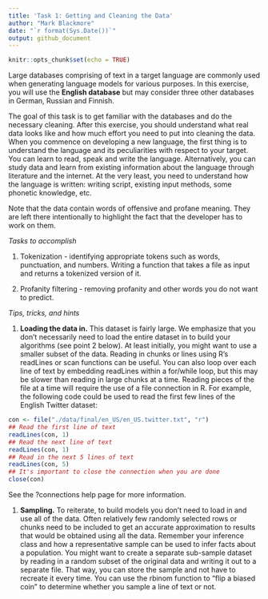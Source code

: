```yaml
---
title: 'Task 1: Getting and Cleaning the Data'
author: "Mark Blackmore"
date: "`r format(Sys.Date())`"
output: github_document
---
```


```r
knitr::opts_chunk$set(echo = TRUE)
```

Large databases comprising of text in a target language are commonly used when generating language models for various purposes. In this exercise, you will use the **English database** but may consider three other databases in German, Russian and Finnish.

The goal of this task is to get familiar with the databases and do the necessary cleaning. After this exercise, you should understand what real data looks like and how much effort you need to put into cleaning the data. When you commence on developing a new language, the first thing is to understand the language and its peculiarities with respect to your target. You can learn to read, speak and write the language. Alternatively, you can study data and learn from existing information about the language through literature and the internet. At the very least, you need to understand how the language is written: writing script, existing input methods, some phonetic knowledge, etc.

Note that the data contain words of offensive and profane meaning. They are left there intentionally to highlight the fact that the developer has to work on them.

_Tasks to accomplish_

1.  Tokenization - identifying appropriate tokens such as words, punctuation, and numbers. Writing a function that takes a file as input and returns a tokenized version of it.

2.  Profanity filtering - removing profanity and other words you do not want to predict.

_Tips, tricks, and hints_

1. **Loading the data in.** This dataset is fairly large. We emphasize that you don't necessarily need to load the entire dataset in to build your algorithms (see point 2 below). At least initially, you might want to use a smaller subset of the data. Reading in chunks or lines using R's readLines or scan functions can be useful. You can also loop over each line of text by embedding readLines within a for/while loop, but this may be slower than reading in large chunks at a time. Reading pieces of the file at a time will require the use of a file connection in R. For example, the following code could be used to read the first few lines of the English Twitter dataset:

``` r
con <- file("./data/final/en_US/en_US.twitter.txt", "r")
## Read the first line of text 
readLines(con, 1) 
## Read the next line of text 
readLines(con, 1) 
## Read in the next 5 lines of text 
readLines(con, 5) 
## It's important to close the connection when you are done
close(con) 

```

See the ?connections help page for more information.

1. **Sampling.** To reiterate, to build models you don't need to load in and use all of the data. Often relatively few randomly selected rows or chunks need to be included to get an accurate approximation to results that would be obtained using all the data. Remember your inference class and how a representative sample can be used to infer facts about a population. You might want to create a separate sub-sample dataset by reading in a random subset of the original data and writing it out to a separate file. That way, you can store the sample and not have to recreate it every time. You can use the rbinom function to "flip a biased coin" to determine whether you sample a line of text or not.